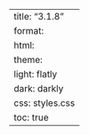 ---
title: "3.1.8"
format:
    html:
        theme:
            light: flatly
            dark: darkly
        css: styles.css
        toc: true
---
